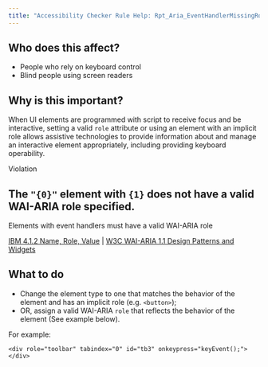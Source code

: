 ```yaml
---
title: "Accessibility Checker Rule Help: Rpt_Aria_EventHandlerMissingRole_Native_Host_Sematics"
---
```


<div className="toolHelp">
<Row>
<Column colLg={5} colMd={3} colSm={4} className="toolLeft">

## Who does this affect?

 * People who rely on keyboard control
 * Blind people using screen readers

## Why is this important?

When UI elements are programmed with script to receive focus and be interactive, setting a valid `role` attribute or using an element with an implicit role allows assistive technologies to provide information about and manage an interactive element appropriately, including providing keyboard operability.

</Column>
<Column colLg={11} colMd={5} colSm={4} className="toolMain">

<div className="level-violation">
Violation
</div>

## The `"{0}"` element with `{1}` does not have a valid WAI-ARIA role specified.
Elements with event handlers must have a valid WAI-ARIA role

[IBM 4.1.2 Name, Role, Value](http://www.ibm.com/able/guidelines/ci162/name_role_value.html) | [W3C WAI-ARIA 1.1 Design Patterns and Widgets](https://www.w3.org/TR/wai-aria-practices-1.1/#aria_ex)

<div id="elementLocation">
</div>

## What to do

 * Change the element type to one that matches the behavior of the element and has an implicit role (e.g. `<button>`);
 * OR, assign a valid WAI-ARIA `role` that reflects the behavior of the element (See example below).

For example:

```
<div role="toolbar" tabindex="0" id="tb3" onkeypress="keyEvent();">
</div>
```

</Column>
</Row>
</div>
